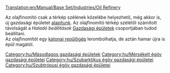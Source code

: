 [[Translation:en/Manual/Base Set/Industries/Oil Refinery]]

{{hu/Gazdasági épületek|kép=en/Oilrefinery.png
|név=Olajfinomító
|klíma=[[hu/Manual/Éghajlatok#mersekelt|mérsékelt]], [[hu/Manual/Éghajlatok#szubarktikus|szubarktikus]], [[hu/Manual/Éghajlatok#szubtropusi|szubtrópusi]].
|elfogad=[[hu/Manual/Base Set/Cargos/Olaj|olajat]]
|előállít=[[hu/Manual/Base Set/Cargos/Áru|árut]]
}}
Az olajfinomító csak a térkép szélének közelébe helyezhető, még akkor is, új gazdasági épületet [[hu/Manual/Gazdasági épületek#uj-gazdasagi-epulet-alapitasa|alapítunk]]. Az olajfinomító térkép szélétől számított távolságát a ''Haladó beállítások'' [[hu/Haladó beállítások/Gazdaság#gazdasagi-epuletek|Gazdasági épületek]] csoportjában tudod beállítani.<br>
Az olajfinomítót egy [[hu/Manual/Katasztrófák#olajfinomito-robbanas|katonai repülőgép]] lerombolhatja, de aztán hamar újra is épül magától.

{{hu/Navbox Gazdasági épületek}}

[[Category:hu/Másodlagos gazdasági épületek]]
[[Category:hu/Mérsékelt égöv gazdasági épületei]]
[[Category:hu/Szubarktikus égöv gazdasági épületei]]
[[Category:hu/Szubtrópusi égöv gazdasági épületei]]